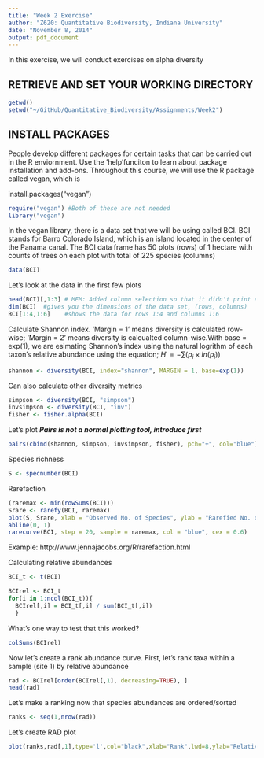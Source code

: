 ```yaml
---
title: "Week 2 Exercise"
author: "Z620: Quantitative Biodiversity, Indiana University"
date: "November 8, 2014"
output: pdf_document
---
```

In this exercise, we will conduct exercises on alpha diversity

## RETRIEVE AND SET YOUR WORKING DIRECTORY

```r
getwd()
setwd("~/GitHub/Quantitative_Biodiversity/Assignments/Week2")
```

## INSTALL PACKAGES
People develop different packages for certain tasks that can be carried out in the R enviornment. Use the 'help'funciton to learn about package installation and add-ons. Throughout this course, we will use the R package called vegan, which is 

install.packages("vegan")

```r
require("vegan") #Both of these are not needed
library("vegan")
```

In the vegan library, there is a data set that we will be using called BCI. BCI stands for Barro Colorado Island, which is an island located in the center of the Panama canal. The BCI data frame has 50 plots (rows) of 1 hectare with counts of trees on each plot with total of 225 species (columns)

```r
data(BCI)
```

Let's look at the data in the first few plots

```r
head(BCI)[,1:3] # MEM: Added column selection so that it didn't print everything.
dim(BCI)  #gives you the dimensions of the data set, (rows, columns)
BCI[1:4,1:6]	#shows the data for rows 1:4 and columns 1:6
```

Calculate Shannon index. 'Margin = 1' means diversity is calculated row-wise; 'Margin = 2' means diversity is calcualted column-wise.With base = exp(1), we are esimating Shannon's index using the natural logrithm of each taxon's relative abundance using the equation; $H' = -{\sum ( p_{i} \times ln(p_{i}))}$

```r
shannon <- diversity(BCI, index="shannon", MARGIN = 1, base=exp(1))
```

Can also calculate other diversity metrics

```r
simpson <- diversity(BCI, "simpson")
invsimpson <- diversity(BCI, "inv")
fisher <- fisher.alpha(BCI)
``` 

Let's plot ***Pairs is not a normal plotting tool, introduce first***

```r
pairs(cbind(shannon, simpson, invsimpson, fisher), pch="+", col="blue")
```

Species richness

```r
S <- specnumber(BCI)
```

Rarefaction

```r
(raremax <- min(rowSums(BCI)))
Srare <- rarefy(BCI, raremax)
plot(S, Srare, xlab = "Observed No. of Species", ylab = "Rarefied No. of Species")
abline(0, 1)
rarecurve(BCI, step = 20, sample = raremax, col = "blue", cex = 0.6)
```

Example: http://www.jennajacobs.org/R/rarefaction.html

Calculating relative abundances
```r
BCI_t <- t(BCI)

BCIrel <- BCI_t
for(i in 1:ncol(BCI_t)){
  BCIrel[,i] = BCI_t[,i] / sum(BCI_t[,i])
  }
```

What's one way to test that this worked?
```r
colSums(BCIrel)
```

Now let's create a rank abundance curve. First, let's rank taxa within a sample (site 1) by relative abundance

```r
rad <- BCIrel[order(BCIrel[,1], decreasing=TRUE), ]
head(rad)
```

Let's make a ranking now that species abundances are ordered/sorted 

```r
ranks <- seq(1,nrow(rad))
```

Let's create RAD plot

```r
plot(ranks,rad[,1],type='l',col="black",xlab="Rank",lwd=8,ylab="Relative Abundance",xlim=range(ranks))
```



